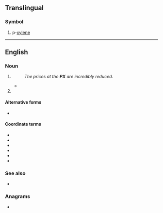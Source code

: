 {{also|px|Px|℞|πχ}}
==Translingual==

===Symbol===
{{head|mul|symbol}}

# p-[[xylene]]

----

==English==
{{wikipedia|lang=en}}

===Noun===
{{en-noun|es}}

# {{lb|en|US|military}} {{initialism of|en|post exchange}} {{ngd|The U.S. Army's {{w|lang=en|Post Exchange}}.}}
#: ''The prices at the '''PX''' are incredibly reduced''.
#* {{quote-text|en|year=2002|author=Jack Allsup|title=Mountains of Hope|page=50|passage=Some straight legs caught a trooper at the post exchange ('''PX''') one day and made him unblouse his boots.}}
# {{abbreviation of|en|peroxidase}}

====Alternative forms====
* {{sense|peroxidase}} {{l|en|Px}}

====Coordinate terms====
{{sense|post exchange}}
{{top3}}
* {{l|en|BX}}
* {{l|en|CGX}}
* {{l|en|commissary}}
* {{l|en|MCX}}
* {{l|en|NEX}}
* {{l|en|shopette}}
{{bottom}}

===See also===
* {{pedia|lang=en|Post exchange}}

===Anagrams===
* {{anagrams|en|a=px|XP}}